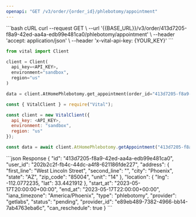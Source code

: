 ```yaml
---
openapi: "GET /v3/order/{order_id}/phlebotomy/appointment"
---
```


<RequestExample>
```bash cURL
curl --request GET \
     --url '{{BASE_URL}}/v3/order/413d7205-f8a9-42ed-aa4a-edb99e481ca0/phlebotomy/appointment' \
     --header 'accept: application/json' \
     --header 'x-vital-api-key: {YOUR_KEY}'
```

```python Python
from vital import Client

client = Client(
  api_key=<API_KEY>,
  environment="sandbox",
  region="us"
)

data = client.AtHomePhlebotomy.get_appointment(order_id="413d7205-f8a9-42ed-aa4a-edb99e481ca0")
```

```javascript Node
const { VitalClient } = require("Vital");

const client = new VitalClient({
  api_key: <API_KEY>,
  environment: "sandbox",
  region: "us"
});

const data = await client.AtHomePhlebotomy.getAppointment("413d7205-f8a9-42ed-aa4a-edb99e481ca0");
```

</RequestExample>

<ResponseExample>
```json Response
{
    "id": "413d7205-f8a9-42ed-aa4a-edb99e481ca0",
    "user_id": "202b2c2f-fb4c-44dc-a4f8-621186fde227",
    "address": {
        "first_line": "West Lincoln Street",
        "second_line": "",
        "city": "Phoenix",
        "state": "AZ",
        "zip_code": "85004",
        "unit": "14"
    },
    "location": {
        "lng": -112.0772235,
        "lat": 33.4421912
    },
    "start_at": "2023-05-17T20:00:00+00:00",
    "end_at": "2023-05-17T22:00:00+00:00",
    "iana_timezone": "America/Phoenix",
    "type": "phlebotomy",
    "provider": "getlabs",
    "status": "pending",
    "provider_id": "e89eb489-7382-4966-bb14-7ab4763eba6c",
    "can_reschedule": true
}
```
</ResponseExample>
